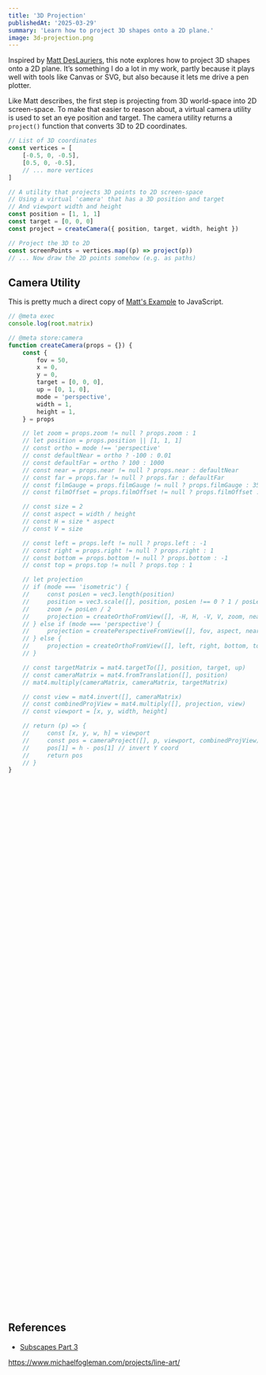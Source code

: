 ```yaml
---
title: '3D Projection'
publishedAt: '2025-03-29'
summary: 'Learn how to project 3D shapes onto a 2D plane.'
image: 3d-projection.png
---
```


Inspired by [Matt DesLauriers](https://www.mattdesl.com/), this note explores how to project 3D shapes onto a 2D plane. It’s something I do a lot in my work, partly because it plays well with tools like Canvas or SVG, but also because it lets me drive a pen plotter.

Like Matt describes, the first step is projecting from 3D world-space into 2D screen-space. To make that easier to reason about, a virtual camera utility is used to set an eye position and target. The camera utility returns a `project()` function that converts 3D to 2D coordinates.

```javascript
// List of 3D coordinates
const vertices = [
    [-0.5, 0, -0.5],
    [0.5, 0, -0.5],
    // ... more vertices
]

// A utility that projects 3D points to 2D screen-space
// Using a virtual 'camera' that has a 3D position and target
// And viewport width and height
const position = [1, 1, 1]
const target = [0, 0, 0]
const project = createCamera({ position, target, width, height })

// Project the 3D to 2D
const screenPoints = vertices.map((p) => project(p))
// ... Now draw the 2D points somehow (e.g. as paths)
```

## Camera Utility

This is pretty much a direct copy of [Matt's Example](https://codesandbox.io/p/sandbox/canvas-3d-examples-tkyxr?file=%2Fmain.js) to JavaScript.

```javascript
// @meta exec
console.log(root.matrix)
```

```javascript
// @meta store:camera
function createCamera(props = {}) {
    const {
        fov = 50,
        x = 0,
        y = 0,
        target = [0, 0, 0],
        up = [0, 1, 0],
        mode = 'perspective',
        width = 1,
        height = 1,
    } = props

    // let zoom = props.zoom != null ? props.zoom : 1
    // let position = props.position || [1, 1, 1]
    // const ortho = mode !== 'perspective'
    // const defaultNear = ortho ? -100 : 0.01
    // const defaultFar = ortho ? 100 : 1000
    // const near = props.near != null ? props.near : defaultNear
    // const far = props.far != null ? props.far : defaultFar
    // const filmGauge = props.filmGauge != null ? props.filmGauge : 35
    // const filmOffset = props.filmOffset != null ? props.filmOffset : 0

    // const size = 2
    // const aspect = width / height
    // const H = size * aspect
    // const V = size

    // const left = props.left != null ? props.left : -1
    // const right = props.right != null ? props.right : 1
    // const bottom = props.bottom != null ? props.bottom : -1
    // const top = props.top != null ? props.top : 1

    // let projection
    // if (mode === 'isometric') {
    //     const posLen = vec3.length(position)
    //     position = vec3.scale([], position, posLen !== 0 ? 1 / posLen : 1)
    //     zoom /= posLen / 2
    //     projection = createOrthoFromView([], -H, H, -V, V, zoom, near, far)
    // } else if (mode === 'perspective') {
    //     projection = createPerspectiveFromView([], fov, aspect, near, far, zoom, filmGauge, filmOffset)
    // } else {
    //     projection = createOrthoFromView([], left, right, bottom, top, zoom, near, far)
    // }

    // const targetMatrix = mat4.targetTo([], position, target, up)
    // const cameraMatrix = mat4.fromTranslation([], position)
    // mat4.multiply(cameraMatrix, cameraMatrix, targetMatrix)

    // const view = mat4.invert([], cameraMatrix)
    // const combinedProjView = mat4.multiply([], projection, view)
    // const viewport = [x, y, width, height]

    // return (p) => {
    //     const [x, y, w, h] = viewport
    //     const pos = cameraProject([], p, viewport, combinedProjView)
    //     pos[1] = h - pos[1] // invert Y coord
    //     return pos
    // }
}
```

<Canvas id="example01" />

```javascript
const vertices = [
    [-0.5, 0, -0.5],
    [0.5, 0, -0.5],
    [0.5, 0, 0.5],
    [-0.5, 0, 0.5],
]

function draw(ctx, width, height) {
    ctx.clearRect(0, 0, width, height)

    // Draw background
    ctx.fillStyle = 'hsl(0, 0%, 95%)'
    ctx.fillRect(0, 0, width, height)

    // Set fill/stroke color
    context.fillStyle = context.strokeStyle = 'black'

    // Min dimension of screen
    const dim = Math.min(width, height)
}

const canvas = document.getElementById('example01')
if (canvas?.getContext) {
    const ctx = canvas.getContext('2d')
    const width = ctx.canvas.width
    const height = ctx.canvas.height

    draw(ctx, width, height)
}

/*

    // Determine the new position of our camera in 3D space
    // It will orbit around in a circle and also span up and down on Y axis
    const curTime = time + 2.5;
    const orbitAngle = curTime * 0.5;
    const orbitDistance = 1;
    const u = Math.cos(orbitAngle) * orbitDistance;
    const v = Math.sin(orbitAngle) * orbitDistance;
    const y = Math.sin(curTime) * orbitDistance * 2;
    const position = [u, y, v];

    // Setup a camera projection function
    const project = createCamera({
      // You can also try using different projection methods
      // mode: "isometric",
      position,
      width,
      height
    });

    // Project 3D points to 2D screen-space positions
    const points2D = vertices.map((v) => project(v));

    // Connect points to form a 3D square
    context.beginPath();
    points2D.forEach((p) => {
      const [x, y] = p;
      context.lineTo(x, y);
    });
    context.closePath();
    context.stroke();

    // Draw each point as a circle
    points2D.forEach((p) => {
      const [x, y] = p;
      context.beginPath();
      context.arc(x, y, dim * 0.01, 0, Math.PI * 2);
      context.fill();
    });
  };
*/
```

## References

-   [Subscapes Part 3](https://mattdesl.substack.com/p/subscapes-part-3)

https://www.michaelfogleman.com/projects/line-art/
